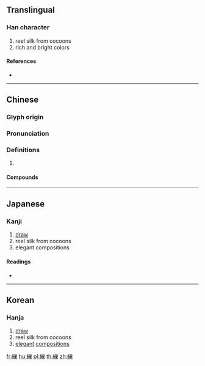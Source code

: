 {{character info/new}}
{{also|缫}}
==Translingual==

===Han character===
{{Han char|rn=120|rad=糸|as=11|sn=17|four=22994|canj=VFVVD}}

# reel silk from cocoons
# rich and bright colors

====References====
* {{Han ref|kx=0937.060|dkj=27854|dj=1376.100|hdz=53450.030|uh=7E45|ud=32325|bh=C162|bd=49506}}

----

==Chinese==
{{zh-forms|s=缫|alt=繰}}

===Glyph origin===
{{Han etym}}

===Pronunciation===
{{zh-pron
|m=sāo
|c=sou1
|mc=y
|oc=y
|cat=
}}

===Definitions===
{{zh-hanzi}}

# {{rfdef|zh}}

====Compounds====
{{zh-der|繅絲|繅繭|繅車}}

----

==Japanese==

===Kanji===
{{ja-kanji|grade=|rs=糸11}}

# [[draw]]
# reel silk from cocoons
# elegant compositions

====Readings====
* {{ja-readings|on=[[そう]] (sō)|kun=[[くる]] (kuru)|nanori=}}

----

==Korean==

===Hanja===
{{ko-hanja|hangeul=소|eumhun=|rv=so|mr=so|y=so}}

# [[draw]]
# reel silk from cocoons
# [[elegant]] [[compositions]]

[[fr:繅]]
[[hu:繅]]
[[pl:繅]]
[[th:繅]]
[[zh:繅]]